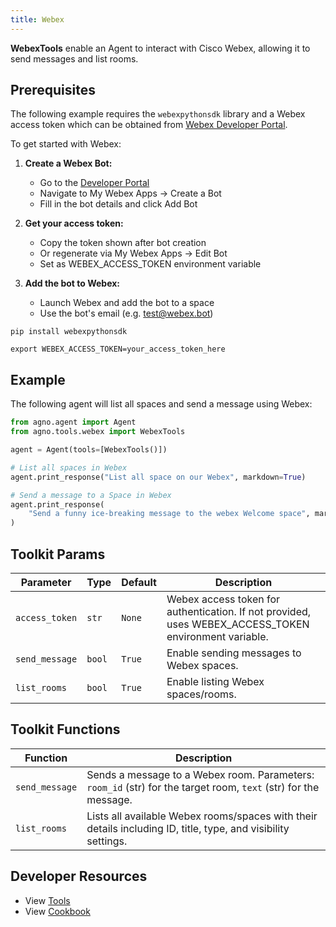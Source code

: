 ```yaml
---
title: Webex
---
```


**WebexTools** enable an Agent to interact with Cisco Webex, allowing it to send messages and list rooms.

## Prerequisites

The following example requires the `webexpythonsdk` library and a Webex access token which can be obtained from [Webex Developer Portal](https://developer.webex.com/docs/bots).

To get started with Webex:

1. **Create a Webex Bot:**
   - Go to the [Developer Portal](https://developer.webex.com/)
   - Navigate to My Webex Apps → Create a Bot
   - Fill in the bot details and click Add Bot

2. **Get your access token:**
   - Copy the token shown after bot creation
   - Or regenerate via My Webex Apps → Edit Bot
   - Set as WEBEX_ACCESS_TOKEN environment variable

3. **Add the bot to Webex:**
   - Launch Webex and add the bot to a space
   - Use the bot's email (e.g. test@webex.bot)

```shell
pip install webexpythonsdk
```

```shell
export WEBEX_ACCESS_TOKEN=your_access_token_here
```

## Example

The following agent will list all spaces and send a message using Webex:

```python cookbook/tools/webex_tool.py
from agno.agent import Agent
from agno.tools.webex import WebexTools

agent = Agent(tools=[WebexTools()])

# List all spaces in Webex
agent.print_response("List all space on our Webex", markdown=True)

# Send a message to a Space in Webex
agent.print_response(
    "Send a funny ice-breaking message to the webex Welcome space", markdown=True
)
```

## Toolkit Params

| Parameter      | Type   | Default | Description                                                                                |
| -------------- | ------ | ------- | ------------------------------------------------------------------------------------------ |
| `access_token` | `str`  | `None`  | Webex access token for authentication. If not provided, uses WEBEX_ACCESS_TOKEN environment variable. |
| `send_message` | `bool` | `True`  | Enable sending messages to Webex spaces.                                                   |
| `list_rooms`   | `bool` | `True`  | Enable listing Webex spaces/rooms.                                                         |

## Toolkit Functions

| Function       | Description                                                                                                |
| -------------- | ---------------------------------------------------------------------------------------------------------- |
| `send_message` | Sends a message to a Webex room. Parameters: `room_id` (str) for the target room, `text` (str) for the message. |
| `list_rooms`   | Lists all available Webex rooms/spaces with their details including ID, title, type, and visibility settings.   |


## Developer Resources

- View [Tools](https://github.com/agno-agi/agno/blob/main/libs/agno/agno/tools/webex.py)
- View [Cookbook](https://github.com/agno-agi/agno/blob/main/cookbook/tools/webex_tools.py) 